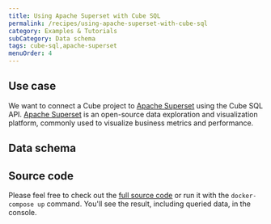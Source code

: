 ```yaml
---
title: Using Apache Superset with Cube SQL
permalink: /recipes/using-apache-superset-with-cube-sql
category: Examples & Tutorials
subCategory: Data schema
tags: cube-sql,apache-superset
menuOrder: 4
---
```


## Use case

We want to connect a Cube project to [Apache Superset][apache-superset] using the Cube SQL API.
[Apache Superset][apache-superset] is an open-source data exploration and visualization platform,
commonly used to visualize business metrics and performance.

## Data schema



## Source code

Please feel free to check out the
[full source code](https://github.com/cube-js/cube.js/tree/master/examples/recipes/entity-attribute-value)
or run it with the `docker-compose up` command. You'll see the result, including
queried data, in the console.

[apache-superset]: https://superset.apache.org/
